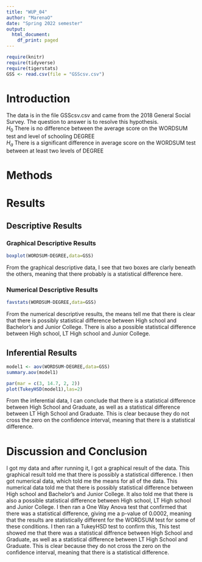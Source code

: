 ```yaml
---
title: "WUP_04"
author: "MarenaO"
date: "Spring 2022 semester"
output:
  html_document:
    df_print: paged
---
```


```r
require(knitr)
require(tidyverse)
require(tigerstats)
GSS <- read.csv(file = "GSScsv.csv")
```

# Introduction

<!--In this section you explain what you are trying to show.  Where did the data come from?  What is the research or other question you are trying to answer?!-->

The data is in the file GSScsv.csv and came from the 2018 General Social Survey.  The question to answer is to resolve this hypothesis.  
$H_0$ There is no difference between the average score on the WORDSUM test and level of schooling DEGREE  
$H_a$ There is a significant difference in average score on the WORDSUM test between at least two levels of DEGREE  

# Methods

<!--Decide on your methods:  use "variable analysis" or other appropriate descriptors.  Make sure to choose at least one graphical method and at least one numerical method.!-->

# Results

<!--Divide this section into two sub-sections:  One for your descriptive  results and one for your inferential results.!-->

## Descriptive Results


### Graphical Descriptive Results

<!--Graphical results here.  Make sure to show your code.  Provide appropriate labels for axes, giving units if possible, and provide a good title for the graph, too.  Use the graphical results to describe the patterns if any that exist in the data as focused toward the research question!-->

```r
boxplot(WORDSUM~DEGREE,data=GSS)
```

From the graphical descriptive data, I see that two boxes are clarly beneath the others, meaning that there probably is a statistical difference here.  

### Numerical Descriptive Results

<!--Numerical results go here. Use the numerical results to describe the patterns if any that exist in the data as focused toward the research question!-->

```r
favstats(WORDSUM~DEGREE,data=GSS)
```

From the numerical descriptive results, the means tell me that there is clear that there is possibly statistical difference between High school and Bachelor's and Junior College. There is also a possible statistical difference between High school, LT High school and Junior College.  

## Inferential Results

<!--State hypothesis clearly.  Make sure your discussion of the inferential test covers all the aspects that the test output produces, such as test statistic, p-value etc.  Make a decision about the null hypothesis, explain the assumptions on which the selected test/procedure was based, and why the chosen procedure satisfys the assumptions and is appropriate to answer the research question!-->

```r
model1 <- aov(WORDSUM~DEGREE,data=GSS)
summary.aov(model1)
```
```r
par(mar = c(3, 14.7, 2, 2))
plot(TukeyHSD(model1),las=2)
```


From the inferential data, I can conclude that there is a statistical difference between High School and Graduate, as well as a statistical difference between LT High School and Graduate. This is clear because they do not cross the zero on the confidence interval, meaning that there is a statistical difference.  


# Discussion and Conclusion

<!--Discussion and conclusion here.  If you found a relationship be sure to consider whether the relationship occurs because one of the variavbles causes the other, or whether they perhasps are related for some other reason.  Watch the chapter 6 videos from the GeorgeTown videos collection.!-->

I got my data and after running it, I got a graphical result of the data. This graphical result told me that there is possibly a statistical difference. I then got numerical data, which told me the means for all of the data. This numerical data told me that there is possibly statistical difference between High school and Bachelor's and Junior College. It also told me that there is also a possible statistical difference between High school, LT High school and Junior College. I then ran a One Way Anova test that confirmed that there was a statistical difference, giving me a p-value of 0.0002, meaning that the results are statistically different for the WORDSUM test for some of these conditions. I then ran a TukeyHSD test to confirm this, This test showed me that there was a statistical diffrence between High School and Graduate, as well as a statistical difference between LT High School and Graduate. This is clear because they do not cross the zero on the confidence interval, meaning that there is a statistical difference.  
